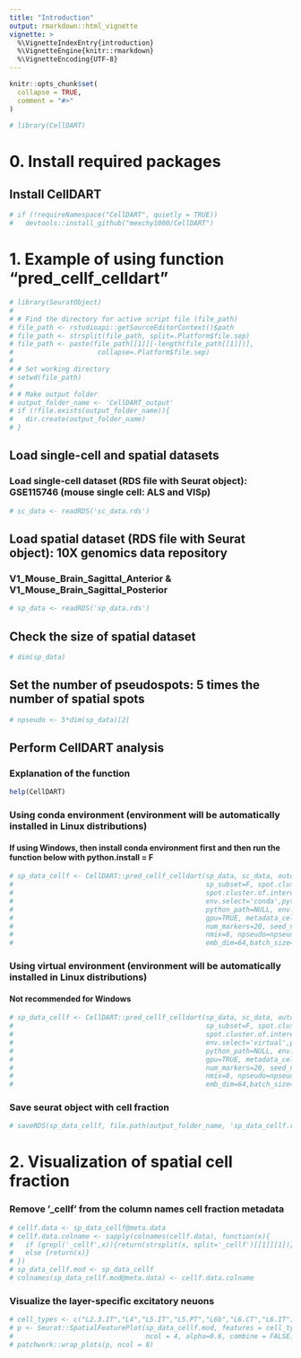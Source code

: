 ```yaml
---
title: "Introduction"
output: rmarkdown::html_vignette
vignette: >
  %\VignetteIndexEntry{introduction}
  %\VignetteEngine{knitr::rmarkdown}
  %\VignetteEncoding{UTF-8}
---
```


```r
knitr::opts_chunk$set(
  collapse = TRUE,
  comment = "#>"
)
```

```r
# library(CellDART)
```

# 0. Install required packages
## Install CellDART
```r
# if (!requireNamespace("CellDART", quietly = TRUE))
#   devtools::install_github("mexchy1000/CellDART")
```


# 1. Example of using function "pred_cellf_celldart"
```r
# library(SeuratObject)
# 
# # Find the directory for active script file (file_path)
# file_path <- rstudioapi::getSourceEditorContext()$path
# file_path <- strsplit(file_path, split=.Platform$file.sep)
# file_path <- paste(file_path[[1]][-length(file_path[[1]])],
#                     collapse=.Platform$file.sep)
# 
# # Set working directory
# setwd(file_path)
# 
# # Make output folder
# output_folder_name <- 'CellDART_output'
# if (!file.exists(output_folder_name)){
#   dir.create(output_folder_name)
# }
```

## Load single-cell and spatial datasets
### Load single-cell dataset (RDS file with Seurat object): GSE115746 (mouse single cell: ALS and VISp)
```r
# sc_data <- readRDS('sc_data.rds')
```


## Load spatial dataset (RDS file with Seurat object): 10X genomics data repository
### V1_Mouse_Brain_Sagittal_Anterior & V1_Mouse_Brain_Sagittal_Posterior
```r
# sp_data <- readRDS('sp_data.rds')
```

## Check the size of spatial dataset
```r
# dim(sp_data)
```


## Set the number of pseudospots: 5 times the number of spatial spots
```r
# npseudo <- 5*dim(sp_data)[2]
```

## Perform CellDART analysis
### Explanation of the function
```r
help(CellDART)
```


### Using conda environment (environment will be automatically installed in Linux distributions)
#### If using Windows, then install conda environment first and then run the function below with python.install = F

```r
# sp_data_cellf <- CellDART::pred_cellf_celldart(sp_data, sc_data, outdir = file.path(output_folder_name),
#                                                sp_subset=F, spot.cluster.name='seurat_clusters',
#                                                spot.cluster.of.interest=NULL,
#                                                env.select='conda',python.install=T,
#                                                python_path=NULL, env.name='CellDART',
#                                                gpu=TRUE, metadata_celltype='cell_subclass',
#                                                num_markers=20, seed_num=0,
#                                                nmix=8, npseudo=npseudo, alpha=0.6,alpha_lr=5,
#                                                emb_dim=64,batch_size=512,n_iterations=3000, init_train_epoch=10)
```


### Using virtual environment (environment will be automatically installed in Linux distributions)
#### Not recommended for Windows
```r
# sp_data_cellf <- CellDART::pred_cellf_celldart(sp_data, sc_data, outdir = file.path(output_folder_name),
#                                                sp_subset=F, spot.cluster.name='seurat_clusters',
#                                                spot.cluster.of.interest=NULL,
#                                                env.select='virtual',python.install=T,
#                                                python_path=NULL, env.name='CellDART',
#                                                gpu=TRUE, metadata_celltype='cell_subclass',
#                                                num_markers=20, seed_num=0,
#                                                nmix=8, npseudo=npseudo, alpha=0.6,alpha_lr=5,
#                                                emb_dim=64,batch_size=512,n_iterations=3000, init_train_epoch=10)
```


### Save seurat object with cell fraction
```r
# saveRDS(sp_data_cellf, file.path(output_folder_name, 'sp_data_cellf.rds'))
```

# 2. Visualization of spatial cell fraction
### Remove '_cellf' from the column names cell fraction metadata
```r
# cellf.data <- sp_data_cellf@meta.data
# cellf.data.colname <- sapply(colnames(cellf.data), function(x){
#   if (grepl('_cellf',x)){return(strsplit(x, split='_cellf')[[1]][1])}
#   else {return(x)}
# })
# sp_data_cellf.mod <- sp_data_cellf
# colnames(sp_data_cellf.mod@meta.data) <- cellf.data.colname
```

### Visualize the layer-specific excitatory neuons
```r
# cell_types <- c("L2.3.IT","L4","L5.IT","L5.PT","L6b","L6.CT","L6.IT")
# p <- Seurat::SpatialFeaturePlot(sp_data_cellf.mod, features = cell_types, 
#                                 ncol = 4, alpha=0.6, combine = FALSE)
# patchwork::wrap_plots(p, ncol = 8)
```
